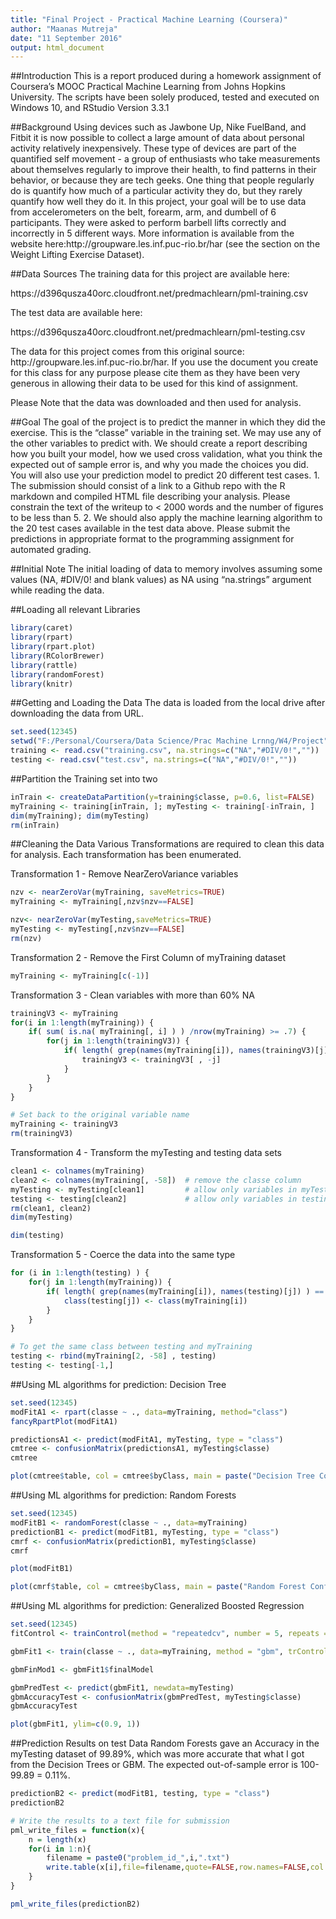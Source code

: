 ---
title: "Final Project - Practical Machine Learning (Coursera)"
author: "Maanas Mutreja"
date: "11 September 2016"
output: html_document
---
##Introduction
This is a report produced during a homework assignment of Coursera's MOOC Practical Machine Learning from Johns Hopkins University.
The scripts have been solely produced, tested and executed on Windows 10, and RStudio Version 3.3.1


##Background
Using devices such as Jawbone Up, Nike FuelBand, and Fitbit it is now possible to collect a large amount of data about personal activity relatively inexpensively. These type of devices are part of the quantified self movement - a group of enthusiasts who take measurements about themselves regularly to improve their health, to find patterns in their behavior, or because they are tech geeks. One thing that people regularly do is quantify how much of a particular activity they do, but they rarely quantify how well they do it. In this project, your goal will be to use data from accelerometers on the belt, forearm, arm, and dumbell of 6 participants. They were asked to perform barbell lifts correctly and incorrectly in 5 different ways. More information is available from the website here:http://groupware.les.inf.puc-rio.br/har (see the section on the Weight Lifting Exercise Dataset).


##Data Sources
The training data for this project are available here:

https://d396qusza40orc.cloudfront.net/predmachlearn/pml-training.csv

The test data are available here:

https://d396qusza40orc.cloudfront.net/predmachlearn/pml-testing.csv

The data for this project comes from this original source: http://groupware.les.inf.puc-rio.br/har. If you use the document you create for this class for any purpose please cite them as they have been very generous in allowing their data to be used for this kind of assignment.

Please Note that the data was downloaded and then used for analysis.


##Goal
The goal of the project is to predict the manner in which they did the exercise. This is the "classe" variable in the training set. We may use any of the other variables to predict with. We should create a report describing how you built your model, how we used cross validation, what you think the expected out of sample error is, and why you made the choices you did. You will also use your prediction model to predict 20 different test cases.
1. The submission should consist of a link to a Github repo with the R markdown and compiled HTML file describing your analysis. Please constrain the text of the writeup to < 2000 words and the number of figures to be less than 5.
2. We should also apply the machine learning algorithm to the 20 test cases available in the test data above. Please submit the predictions in appropriate format to the programming assignment for automated grading.


##Initial Note
The initial loading of data to memory involves assuming some values (NA, #DIV/0! and blank values) as NA using "na.strings" argument while reading the data.


##Loading all relevant Libraries
```{r echo=TRUE}
library(caret)
library(rpart)
library(rpart.plot)
library(RColorBrewer)
library(rattle)
library(randomForest)
library(knitr)
```


##Getting and Loading the Data
The data is loaded from the local drive after downloading the data from URL.
```{r}
set.seed(12345)
setwd("F:/Personal/Coursera/Data Science/Prac Machine Lrnng/W4/Project")
training <- read.csv("training.csv", na.strings=c("NA","#DIV/0!",""))
testing <- read.csv("test.csv", na.strings=c("NA","#DIV/0!",""))
```


##Partition the Training set into two
```{r}
inTrain <- createDataPartition(y=training$classe, p=0.6, list=FALSE)
myTraining <- training[inTrain, ]; myTesting <- training[-inTrain, ]
dim(myTraining); dim(myTesting)
rm(inTrain)
```


##Cleaning the Data
Various Transformations are required to clean this data for analysis. Each transformation has been enumerated.

Transformation 1 - Remove NearZeroVariance variables
```{r}
nzv <- nearZeroVar(myTraining, saveMetrics=TRUE)
myTraining <- myTraining[,nzv$nzv==FALSE]

nzv<- nearZeroVar(myTesting,saveMetrics=TRUE)
myTesting <- myTesting[,nzv$nzv==FALSE]
rm(nzv)
```

Transformation 2 - Remove the First Column of myTraining dataset
```{r}
myTraining <- myTraining[c(-1)]
```

Transformation 3 - Clean variables with more than 60% NA
```{r}
trainingV3 <- myTraining
for(i in 1:length(myTraining)) {
    if( sum( is.na( myTraining[, i] ) ) /nrow(myTraining) >= .7) {
        for(j in 1:length(trainingV3)) {
            if( length( grep(names(myTraining[i]), names(trainingV3)[j]) ) == 1)  {
                trainingV3 <- trainingV3[ , -j]
            }   
        } 
    }
}

# Set back to the original variable name
myTraining <- trainingV3
rm(trainingV3)
```

Transformation 4 - Transform the myTesting and testing data sets
```{r}
clean1 <- colnames(myTraining)
clean2 <- colnames(myTraining[, -58])  # remove the classe column
myTesting <- myTesting[clean1]         # allow only variables in myTesting that are also in myTraining
testing <- testing[clean2]             # allow only variables in testing that are also in myTraining
rm(clean1, clean2)
dim(myTesting)
```
```{r}
dim(testing)
```

Transformation 5 - Coerce the data into the same type
```{r}
for (i in 1:length(testing) ) {
    for(j in 1:length(myTraining)) {
        if( length( grep(names(myTraining[i]), names(testing)[j]) ) == 1)  {
            class(testing[j]) <- class(myTraining[i])
        }      
    }      
}

# To get the same class between testing and myTraining
testing <- rbind(myTraining[2, -58] , testing)
testing <- testing[-1,]
```


##Using ML algorithms for prediction: Decision Tree
```{r}
set.seed(12345)
modFitA1 <- rpart(classe ~ ., data=myTraining, method="class")
fancyRpartPlot(modFitA1)
```

```{r}
predictionsA1 <- predict(modFitA1, myTesting, type = "class")
cmtree <- confusionMatrix(predictionsA1, myTesting$classe)
cmtree
```

```{r}
plot(cmtree$table, col = cmtree$byClass, main = paste("Decision Tree Confusion Matrix: Accuracy =", round(cmtree$overall['Accuracy'], 4)))
```


##Using ML algorithms for prediction: Random Forests
```{r}
set.seed(12345)
modFitB1 <- randomForest(classe ~ ., data=myTraining)
predictionB1 <- predict(modFitB1, myTesting, type = "class")
cmrf <- confusionMatrix(predictionB1, myTesting$classe)
cmrf
```

```{r}
plot(modFitB1)
```

```{r}
plot(cmrf$table, col = cmtree$byClass, main = paste("Random Forest Confusion Matrix: Accuracy =", round(cmrf$overall['Accuracy'], 4)))
```


##Using ML algorithms for prediction: Generalized Boosted Regression
```{r}
set.seed(12345)
fitControl <- trainControl(method = "repeatedcv", number = 5, repeats = 1)

gbmFit1 <- train(classe ~ ., data=myTraining, method = "gbm", trControl = fitControl, verbose = FALSE)

gbmFinMod1 <- gbmFit1$finalModel

gbmPredTest <- predict(gbmFit1, newdata=myTesting)
gbmAccuracyTest <- confusionMatrix(gbmPredTest, myTesting$classe)
gbmAccuracyTest
```

```{r}
plot(gbmFit1, ylim=c(0.9, 1))
```


##Prediction Results on test Data
Random Forests gave an Accuracy in the myTesting dataset of 99.89%, which was more accurate that what I got from the Decision Trees or GBM. The expected out-of-sample error is 100-99.89 = 0.11%.
```{r}
predictionB2 <- predict(modFitB1, testing, type = "class")
predictionB2
```

```{r}
# Write the results to a text file for submission
pml_write_files = function(x){
    n = length(x)
    for(i in 1:n){
        filename = paste0("problem_id_",i,".txt")
        write.table(x[i],file=filename,quote=FALSE,row.names=FALSE,col.names=FALSE)
    }
}

pml_write_files(predictionB2)
```








